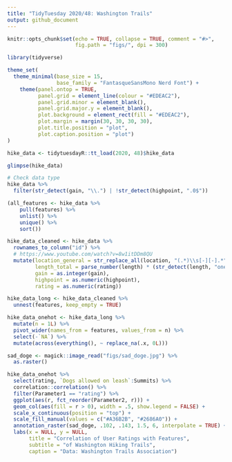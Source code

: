 ```yaml
---
title: "TidyTuesday 2020/48: Washington Trails"
output: github_document
---
```


```r
knitr::opts_chunk$set(echo = TRUE, collapse = TRUE, comment = "#>",
                      fig.path = "figs/", dpi = 300)
```

```r
library(tidyverse)

theme_set(
  theme_minimal(base_size = 15,
                base_family = "FantasqueSansMono Nerd Font") +
    theme(panel.ontop = TRUE,
          panel.grid = element_line(colour = "#EDEAC2"),
          panel.grid.minor = element_blank(),
          panel.grid.major.y = element_blank(),
          plot.background = element_rect(fill = "#EDEAC2"),
          plot.margin = margin(30, 30, 30, 30),
          plot.title.position = "plot",
          plot.caption.position = "plot")
)
```

```r
hike_data <- tidytuesdayR::tt_load(2020, 48)$hike_data

glimpse(hike_data)

# Check data type
hike_data %>% 
  filter(str_detect(gain, "\\.") | !str_detect(highpoint, ".0$"))

(all_features <- hike_data %>% 
    pull(features) %>% 
    unlist() %>% 
    unique() %>% 
    sort())

hike_data_cleaned <- hike_data %>% 
  rownames_to_column("id") %>% 
  # https://www.youtube.com/watch?v=8w1itDDm8QU
  mutate(location_general = str_replace_all(location, "(.*)\\s[-][-].*", "\\1"),
         length_total = parse_number(length) * (str_detect(length, "one-way") + 1),
         gain = as.integer(gain),
         highpoint = as.numeric(highpoint),
         rating = as.numeric(rating))
```

```r
hike_data_long <- hike_data_cleaned %>% 
  unnest(features, keep_empty = TRUE)

hike_data_onehot <- hike_data_long %>% 
  mutate(n = 1L) %>% 
  pivot_wider(names_from = features, values_from = n) %>% 
  select(-`NA`) %>% 
  mutate(across(everything(), ~ replace_na(.x, 0L)))
```

```r
sad_doge <- magick::image_read("figs/sad_doge.jpg") %>% 
  as.raster()

hike_data_onehot %>% 
  select(rating, `Dogs allowed on leash`:Summits) %>% 
  correlation::correlation() %>% 
  filter(Parameter1 == "rating") %>% 
  ggplot(aes(r, fct_reorder(Parameter2, r))) +
  geom_col(aes(fill = r > 0), width = .5, show.legend = FALSE) +
  scale_x_continuous(position = "top") +
  scale_fill_manual(values = c("#A36B2B", "#2686A0")) +
  annotation_raster(sad_doge, .102, .143, 1.5, 6, interpolate = TRUE) +
  labs(x = NULL, y = NULL,
       title = "Correlation of User Ratings with Features",
       subtitle = "of Washington Hiking Trails",
       caption = "Data: Washington Trails Association")
```
